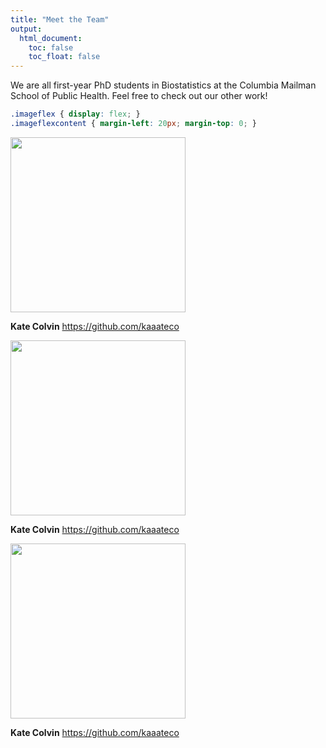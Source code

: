 ```yaml
---
title: "Meet the Team"
output: 
  html_document:
    toc: false
    toc_float: false
---
```


We are all first-year PhD students in Biostatistics at the Columbia Mailman School of Public Health. Feel free to check out our other work!

```css
.imageflex { display: flex; }
.imageflexcontent { margin-left: 20px; margin-top: 0; }
```

<div class="imageflex">
  <img src="images/IMG_9456.jpg" height="280px">

  <p class="imageflexcontent">**Kate Colvin** <a href="https://github.com/kaaateco">https://github.com/kaaateco</a></p>
</div>

<div class="imageflex">
  <img src="images/yuying.jpg" height="280px">

  <p class="imageflexcontent">**Kate Colvin** <a href="https://github.com/kaaateco">https://github.com/kaaateco</a></p>
</div>

<div class="imageflex">
  <img src="images/ch.jpg" height="280px">

  <p class="imageflexcontent">**Kate Colvin** <a href="https://github.com/kaaateco">https://github.com/kaaateco</a></p>
</div>

